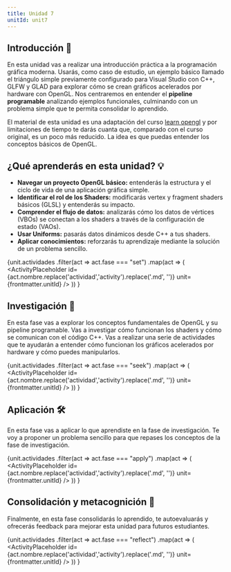 ```yaml
---
title: Unidad 7
unitId: unit7
---
```




## Introducción 📜

En esta unidad vas a realizar una introducción práctica a la programación gráfica moderna. 
Usarás, como caso de estudio, un ejemplo básico llamado el triángulo simple previamente configurado 
para Visual Studio con C++, GLFW y GLAD para explorar cómo se crean gráficos acelerados por 
hardware con OpenGL. Nos centraremos en entender el **pipeline programable** analizando ejemplos 
funcionales, culminando con un problema simple que te permita consolidar lo aprendido.

El material de esta unidad es una adaptación del curso [learn opengl](https://learnopengl.com/) y 
por limitaciones de tiempo te darás cuanta que, comparado con el curso original, es un poco más 
reducido. La idea es que puedas entender los conceptos básicos de OpenGL.  

## ¿Qué aprenderás en esta unidad? 💡

*   **Navegar un proyecto OpenGL básico:** entenderás la estructura y el ciclo de vida de una aplicación gráfica simple.
*   **Identificar el rol de los Shaders:** modificarás vertex y fragment shaders básicos (GLSL) y entenderás su impacto.
*   **Comprender el flujo de datos:** analizarás cómo los datos de vértices (VBOs) se conectan a los shaders 
a través de la configuración de estado (VAOs).
*   **Usar Uniforms:** pasarás datos dinámicos desde C++ a tus shaders.
*   **Aplicar conocimientos:** reforzarás tu aprendizaje mediante la solución de un problema sencillo.

{unit.actividades
  .filter(act => act.fase === "set")
  .map(act => (
    <ActivityPlaceholder 
      id={act.nombre.replace('actividad','activity').replace('.md', '')} 
      unit={frontmatter.unitId} 
    />
  ))
}

## Investigación 🔎

En esta fase vas a explorar los conceptos fundamentales de OpenGL y su pipeline programable. 
Vas a investigar cómo funcionan los shaders y cómo se comunican con el código C++. 
Vas a realizar una serie de actividades que te ayudarán a entender cómo funcionan los gráficos 
acelerados por hardware y cómo puedes manipularlos.

{unit.actividades
  .filter(act => act.fase === "seek")
  .map(act => (
    <ActivityPlaceholder 
      id={act.nombre.replace('actividad','activity').replace('.md', '')} 
      unit={frontmatter.unitId}
    />
  ))
}

## Aplicación 🛠

En esta fase vas a aplicar lo que aprendiste en la fase de investigación.
Te voy a proponer un problema sencillo para que repases los conceptos de la 
fase de investigación.

{unit.actividades
  .filter(act => act.fase === "apply")
  .map(act => (
    <ActivityPlaceholder 
      id={act.nombre.replace('actividad','activity').replace('.md', '')} 
      unit={frontmatter.unitId} 
    />
  ))
}

## Consolidación y metacognición 🤔

Finalmente, en esta fase consolidarás lo aprendido, te autoevaluarás y ofrecerás 
feedback para mejorar esta unidad para futuros estudiantes.

{unit.actividades
  .filter(act => act.fase === "reflect")
  .map(act => (
    <ActivityPlaceholder 
      id={act.nombre.replace('actividad','activity').replace('.md', '')} 
      unit={frontmatter.unitId} 
    />
  ))
}
